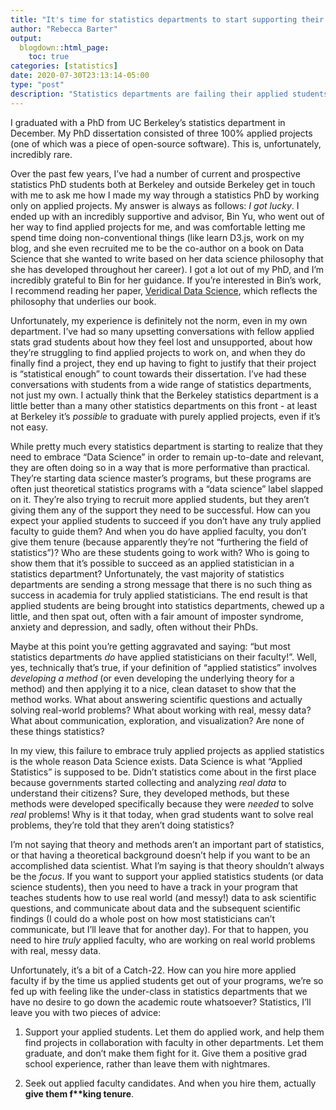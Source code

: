 ```yaml
---
title: "It's time for statistics departments to start supporting their applied students"
author: "Rebecca Barter"
output:
  blogdown::html_page:
    toc: true
categories: [statistics]
date: 2020-07-30T23:13:14-05:00
type: "post" 
description: "Statistics departments are failing their applied students. In this post, I have a lot of opinions and give two pieces of advice: statistics departments need to start supporting their applied students, and they need to hire applied faculty. " 
---
```



I graduated with a PhD from UC Berkeley's statistics department in December. My PhD dissertation consisted of three 100% applied projects (one of which was a piece of open-source software). This is, unfortunately, incredibly rare.

Over the past few years, I've had a number of current and prospective statistics PhD students both at Berkeley and outside Berkeley get in touch with me to ask me how I made my way through a statistics PhD by working only on applied projects. My answer is always as follows: *I got lucky*. I ended up with an incredibly supportive and advisor, Bin Yu, who went out of her way to find applied projects for me, and was comfortable letting me spend time doing non-conventional things (like learn D3.js, work on my blog, and she even recruited me to be the co-author on a book on Data Science that she wanted to write based on her data science philosophy that she has developed throughout her career). I got a lot out of my PhD, and I’m incredibly grateful to Bin for her guidance. If you're interested in Bin's work, I recommend reading her paper, [Veridical Data Science](https://www.pnas.org/content/117/8/3920), which reflects the philosophy that underlies our book.

Unfortunately, my experience is definitely not the norm, even in my own department. I've had so many upsetting conversations with fellow applied stats grad students about how they feel lost and unsupported, about how they're struggling to find applied projects to work on, and when they do finally find a project, they end up having to fight to justify that their project is "statistical enough" to count towards their dissertation. I've had these conversations with students from a wide range of statistics departments, not just my own. I actually think that the Berkeley statistics department is a little better than a many other statistics departments on this front - at least at Berkeley it's *possible* to graduate with purely applied projects, even if it's not easy. 

While pretty much every statistics department is starting to realize that they need to embrace "Data Science" in order to remain up-to-date and relevant, they are often doing so in a way that is more performative than practical. They're starting data science master's programs, but these programs are often just theoretical statistics programs with a "data science" label slapped on it. They're also trying to recruit more applied students, but they aren't giving them any of the support they need to be successful. How can you expect your applied students to succeed if you don't have any truly applied faculty to guide them? And when you do have applied faculty, you don't give them tenure (because apparently they're not "furthering the field of statistics")? Who are these students going to work with? Who is going to show them that it's possible to succeed as an applied statistician in a statistics department? Unfortunately, the vast majority of statistics departments are sending a strong message that there is no such thing as success in academia for truly applied statisticians. The end result is that applied students are being brought into statistics departments, chewed up a little, and then spat out, often with a fair amount of imposter syndrome, anxiety and depression, and sadly, often without their PhDs.

Maybe at this point you're getting aggravated and saying: "but most statistics departments *do* have applied statisticians on their faculty!". Well, yes, technically that's true, if your definition of "applied statistics" involves *developing a method* (or even developing the underlying theory for a method) and then applying it to a nice, clean dataset to show that the method works. What about answering scientific questions and actually solving real-world problems? What about working with real, messy data? What about communication, exploration, and visualization? Are none of these things statistics? 

In my view, this failure to embrace truly applied projects as applied statistics is the whole reason Data Science exists. Data Science is what "Applied Statistics" is supposed to be. Didn't statistics come about in the first place because governments started collecting and analyzing *real data* to understand their citizens? Sure, they developed methods, but these methods were developed specifically because they were *needed* to solve *real* problems! Why is it that today, when grad students want to solve real problems, they're told that they aren't doing statistics?

I'm not saying that theory and methods aren't an important part of statistics, or that having a theoretical background doesn't help if you want to be an accomplished data scientist. What I'm saying is that theory shouldn't always be the *focus*. If you want to support your applied statistics students (or data science students), then you need to have a track in your program that teaches students how to use real world (and messy!) data to ask scientific questions, and communicate about data and the subsequent scientific findings (I could do a whole post on how most statisticians can't communicate, but I'll leave that for another day). For that to happen, you need to hire *truly* applied faculty, who are working on real world problems with real, messy data.

Unfortunately, it's a bit of a Catch-22. How can you hire more applied faculty if by the time us applied students get out of your programs, we're so fed up with feeling like the under-class in statistics departments that we have no desire to go down the academic route whatsoever? Statistics, I'll leave you with two pieces of advice:

1. Support your applied students. Let them do applied work, and help them find projects in collaboration with faculty in other departments. Let them graduate, and don't make them fight for it. Give them a positive grad school experience, rather than leave them with nightmares.

1. Seek out applied faculty candidates. And when you hire them, actually **give them f\*\*king tenure**. 









